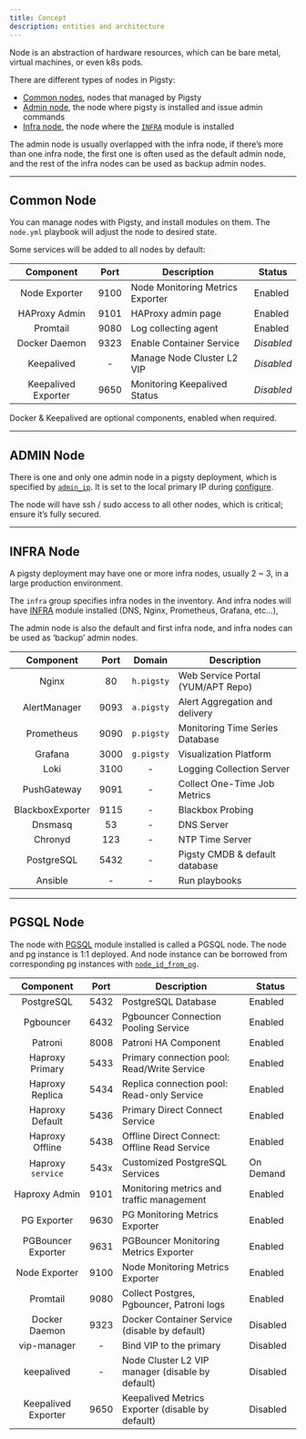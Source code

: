 ```yaml
---
title: Concept
description: entities and architecture
---
```



Node is an abstraction of hardware resources, which can be bare metal, virtual machines, or even k8s pods.

There are different types of nodes in Pigsty:

- [Common nodes](https://pigsty.io/docs/node/concept/#common-node), nodes that managed by Pigsty
- [Admin node](https://pigsty.io/docs/node/concept/#admin-node), the node where pigsty is installed and issue admin commands
- [Infra node](https://pigsty.io/docs/node/concept/#infra-node), the node where the [`INFRA`](https://pigsty.io/docs/infra/) module is installed

The admin node is usually overlapped with the infra node, if there’s more than one infra node, the first one is often used as the default admin node, and the rest of the infra nodes can be used as backup admin nodes.

------

## Common Node

You can manage nodes with Pigsty, and install modules on them. The `node.yml` playbook will adjust the node to desired state.

Some services will be added to all nodes by default:

|      Component      | Port | Description                      | Status     |
|:-------------------:|:----:|----------------------------------|------------|
|    Node Exporter    | 9100 | Node Monitoring Metrics Exporter | Enabled    |
|    HAProxy Admin    | 9101 | HAProxy admin page               | Enabled    |
|      Promtail       | 9080 | Log collecting agent             | Enabled    |
|    Docker Daemon    | 9323 | Enable Container Service         | *Disabled* |
|     Keepalived      |  -   | Manage Node Cluster L2 VIP       | *Disabled* |
| Keepalived Exporter | 9650 | Monitoring Keepalived Status     | *Disabled* |

Docker & Keepalived are optional components, enabled when required.

------

## ADMIN Node

There is one and only one admin node in a pigsty deployment, which is specified by [`admin_ip`](https://pigsty.io/docs/infra/param/#admin_ip). It is set to the local primary IP during [configure](https://pigsty.io/docs/setup/install/#configure).

The node will have ssh / sudo access to all other nodes, which is critical; ensure it’s fully secured.

------

## INFRA Node

A pigsty deployment may have one or more infra nodes, usually 2 ~ 3, in a large production environment.

The `infra` group specifies infra nodes in the inventory. And infra nodes will have [INFRA](https://pigsty.io/docs/infra/) module installed (DNS, Nginx, Prometheus, Grafana, etc…),

The admin node is also the default and first infra node, and infra nodes can be used as ‘backup’ admin nodes.

|    Component     | Port |   Domain   | Description                       |
|:----------------:|:----:|:----------:|-----------------------------------|
|      Nginx       |  80  | `h.pigsty` | Web Service Portal (YUM/APT Repo) |
|   AlertManager   | 9093 | `a.pigsty` | Alert Aggregation and delivery    |
|    Prometheus    | 9090 | `p.pigsty` | Monitoring Time Series Database   |
|     Grafana      | 3000 | `g.pigsty` | Visualization Platform            |
|       Loki       | 3100 |     -      | Logging Collection Server         |
|   PushGateway    | 9091 |     -      | Collect One-Time Job Metrics      |
| BlackboxExporter | 9115 |     -      | Blackbox Probing                  |
|     Dnsmasq      |  53  |     -      | DNS Server                        |
|     Chronyd      | 123  |     -      | NTP Time Server                   |
|    PostgreSQL    | 5432 |     -      | Pigsty CMDB & default database    |
|     Ansible      |  -   |     -      | Run playbooks                     |

------

## PGSQL Node

The node with [PGSQL](https://pigsty.io/docs/pgsql/) module installed is called a PGSQL node. The node and pg instance is 1:1 deployed. And node instance can be borrowed from corresponding pg instances with [`node_id_from_pg`](https://pigsty.io/docs/node/param/#node_id_from_pg).

|      Component      | Port | Description                                      | Status    |
|:-------------------:|:----:|--------------------------------------------------|-----------|
|     PostgreSQL      | 5432 | PostgreSQL Database                              | Enabled   |
|      Pgbouncer      | 6432 | Pgbouncer Connection Pooling Service             | Enabled   |
|       Patroni       | 8008 | Patroni HA Component                             | Enabled   |
|   Haproxy Primary   | 5433 | Primary connection pool: Read/Write Service      | Enabled   |
|   Haproxy Replica   | 5434 | Replica connection pool: Read-only Service       | Enabled   |
|   Haproxy Default   | 5436 | Primary Direct Connect Service                   | Enabled   |
|   Haproxy Offline   | 5438 | Offline Direct Connect: Offline Read Service     | Enabled   |
|  Haproxy `service`  | 543x | Customized PostgreSQL Services                   | On Demand |
|    Haproxy Admin    | 9101 | Monitoring metrics and traffic management        | Enabled   |
|     PG Exporter     | 9630 | PG Monitoring Metrics Exporter                   | Enabled   |
| PGBouncer Exporter  | 9631 | PGBouncer Monitoring Metrics Exporter            | Enabled   |
|    Node Exporter    | 9100 | Node Monitoring Metrics Exporter                 | Enabled   |
|      Promtail       | 9080 | Collect Postgres, Pgbouncer, Patroni logs        | Enabled   |
|    Docker Daemon    | 9323 | Docker Container Service (disable by default)    | Disabled  |
|     vip-manager     |  -   | Bind VIP to the primary                          | Disabled  |
|     keepalived      |  -   | Node Cluster L2 VIP manager (disable by default) | Disabled  |
| Keepalived Exporter | 9650 | Keepalived Metrics Exporter (disable by default) | Disabled  |

